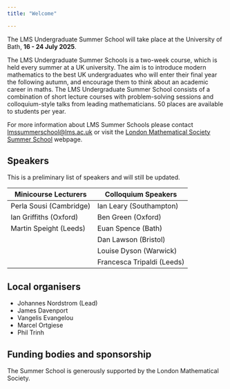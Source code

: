 ```yaml
---
title: "Welcome"

---
```


The LMS Undergraduate Summer School will take place at the University of Bath, **16 - 24 July 2025**. 


The LMS Undergraduate Summer Schools is a two-week course, which is held every summer at a UK university. The aim is to introduce modern mathematics to the best UK undergraduates who will enter their final year the following autumn, and encourage them to think about an academic career in maths. The LMS Undergraduate Summer School consists of a combination of short lecture courses with problem-solving sessions and colloquium-style talks from leading mathematicians. 50 places are available to students per year.


For more information about LMS Summer Schools please contact [lmssummerschool@lms.ac.uk](mailto:lmssummerschool@lms.ac.uk) or visit the [London Mathematical Society Summer School](https://www.lms.ac.uk/events/lms-summer-schools) webpage.


## Speakers

This is a preliminary list of speakers and will still be updated.

| Minicourse  Lecturers	| Colloquium Speakers |
|----|----|
| Perla Sousi (Cambridge) |	Ian Leary (Southampton)|
|Ian Griffiths (Oxford)	| Ben Green (Oxford)| 
| Martin Speight (Leeds)|Euan Spence (Bath)|
| | Dan Lawson (Bristol) |
| | 	Louise Dyson (Warwick)|
| |	Francesca Tripaldi (Leeds)|


## Local organisers

* Johannes Nordstrom (Lead) 
* James Davenport
* Vangelis Evangelou
* Marcel Ortgiese
* Phil Trinh


<!-- |Organising committee|
|---|
|Johannes Nordstrom (Lead)|
|James Davenport|
|Vangelis Evangelou|
|Marcel Ortgiese|
|Phil Trinh|-->

## Funding bodies and sponsorship

The Summer School is generously supported by the London Mathematical Society.